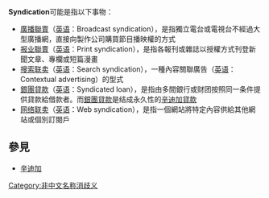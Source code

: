 '''Syndication'''可能是指以下事物：

* [[廣播聯賣|廣播聯賣]]（[[英语|英语]]：Broadcast syndication），是指獨立電台或電視台不經過大型廣播網，直接向製作公司購買節目播映權的方式
* [[报业聯賣|报业聯賣]]（[[英语|英语]]：Print syndication），是指各報刊或雜誌以授權方式刊登新聞文章、專欄或短篇漫畫
* [[搜索联卖|搜索联卖]]（[[英语|英语]]：Search syndication），一種內容關聯廣告（[[英语|英语]]：Contextual advertising）的型式
* [[銀團貸款|銀團貸款]]（[[英语|英语]]：Syndicated loan），是指由多間銀行或财团按照同一条件提供貸款給借款者。而[[銀團貸款|銀團貸款]]是结成永久性的[[辛迪加貸款|辛迪加貸款]]
* [[网络联卖|网络联卖]]（[[英语|英语]]：Web syndication），是指一個網站將特定內容供給其他網站或個別訂閱戶

== 參見 ==
* [[辛迪加|辛迪加]]

{{消歧义}}

[[Category:非中文名称消歧义|Category:非中文名称消歧义]]
